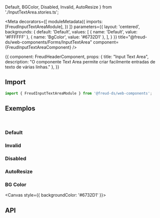   Default,
  BGColor,
  Disabled,
  Invalid, AutoResize
} from './InputTextArea.stories.ts';

<Meta
  decorators={[
    moduleMetadata({
      imports: [FreudInputTextAreaModule],
    })
  ]}
  parameters={{
    layout: 'centered',
    backgrounds: {
      default: 'Default',
      values: [
        { name: 'Default', value: '#FFFFFF' },
        { name: 'BgColor', value: '#6732D1' },
      ],
    }
  }}
title="@freud-ds/web-components/Forms/InputTextArea" component={FreudInputTextAreaComponent} />

<Story name="Storyname-hidden">
  {{
    component: FreudHeaderComponent,
    props: {
      title: "Input Text Area",
      description: "O componente Text Area permite criar facilmente entradas de texto de várias linhas."
    },
  }}
</Story>

## <a id="importing"></a>Import

```ts
import { FreudInputTextAreaModule } from '@freud-ds/web-components';
```

## <a id="exemplos"></a>Exemplos
<br />

### Default
<Canvas>
  <Story story={Default}/>
</Canvas>

### Invalid
<Canvas>
  <Story story={Invalid}/>
</Canvas>

### Disabled
<Canvas>
  <Story story={Disabled}/>
</Canvas>

### AutoResize
<Canvas>
  <Story story={AutoResize}/>
</Canvas>

### BG Color
<Canvas style={{ backgroundColor: '#6732D1' }}>
  <Story story={BGColor}/>
</Canvas>

## <a id="api"></a>API

<ArgsTable of={FreudInputTextAreaComponent} />

